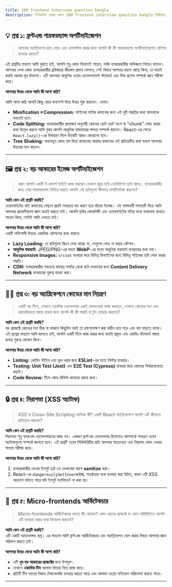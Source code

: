 ```yaml
---
title: 100 frontend interview question bangla
description: ইন্টারভিউ দেয়ার আগে 100 frontend interview question bangla সিরিজের প্রশ্ন সলভ করে যান। যা আপনাকে জিততে সাহায্য করবে।
---
```


## 💡 প্রশ্ন ১: ফ্রন্টএন্ড পারফরম্যান্স অপটিমাইজেশন

> আপনার অ্যাপ্লিকেশন দ্রুত লোড এবং রেসপন্সিভ করার জন্য আপনি কী কী পারফরম্যান্স অপটিমাইজেশন কৌশল ব্যবহার করেন?

এই প্রশ্নটির মাধ্যমে আমি বুঝতে চাই, আপনি শুধু কোড লিখতেই পারেন, নাকি ব্যবহারকারীর অভিজ্ঞতা নিয়েও ভাবেন। আপনার লেখা কোড ব্যবহারকারীর ব্রাউজারে কীরকম প্রভাব ফেলবে, সেই বিষয়ে আপনার ধারণা আছে কিনা, তা যাচাই করাই আমার মূল উদ্দেশ্য। এটি আপনার আধুনিক ওয়েব ডেভেলপমেন্ট স্ট্যান্ডার্ড এবং বিল্ড প্রসেস সম্পর্কে জ্ঞান পরীক্ষা করে।

**আপনার উত্তর থেকে আমি কী আশা করি?**

আমি আশা করি আপনি কিছু কোর কনসেপ্ট দিয়ে উত্তর শুরু করবেন। যেমন:
- **Minification ও Compression:** ফাইলের সাইজ কমানোর জন্য এই দুটি পদ্ধতির কথা আপনাকে বলতেই হবে।
- **Code Splitting:** ব্যবহারকারীর প্রয়োজন অনুযায়ী কোডের ছোট ছোট অংশ বা “chunk” লোড করার কথা উল্লেখ করলে আমি বুঝব আপনি আধুনিক বান্ডলারের ক্ষমতা সম্পর্কে জানেন। React-এর ক্ষেত্রে `React.lazy()`-এর উদাহরণ দিলে উত্তরটি আরও জোরালো হবে।
- **Tree Shaking:** অব্যবহৃত কোড বাদ দিয়ে বান্ডেলের আকার কমানোর এই প্রক্রিয়াটির কথা বললে আপনার উত্তরের মান বাড়বে।

---

## 🖼️ প্রশ্ন ২: বড় আকারের ইমেজ অপটিমাইজেশন

> ধরুন আপনি একটি ই-কমার্স সাইটে কাজ করছেন যেখানে প্রচুর হাই-ডেফিনিশন ছবি আছে। ব্যবহারকারীর জন্য সেরা পারফরম্যান্স নিশ্চিত করতে আপনি এই ছবিগুলো কীভাবে অপটিমাইজ করবেন?

**আমি কেন এই প্রশ্নটি করছি?**  
ওয়েবসাইটের গতি কমানোর পেছনে প্রায়ই সবচেয়ে বড় কারণ হয়ে দাঁড়ায় ইমেজ। এই বাস্তবধর্মী সমস্যাটি দিয়ে আমি আপনার প্র্যাকটিক্যাল জ্ঞান যাচাই করতে চাই। আপনি ছবির কোয়ালিটি এবং ওয়েবসাইটের গতির মধ্যে ভারসাম্য রাখতে পারেন কিনা, সেটাই আমি দেখতে চাই।

**আপনার উত্তর থেকে আমি কী আশা করি?**  
একটি শক্তিশালী উত্তরে একাধিক কৌশলের কথা থাকবে:
- **Lazy Loading:** যে ছবিগুলো স্ক্রিনে দেখা যাচ্ছে না, সেগুলো লোড না করার কৌশল।
- **আধুনিক ফরম্যাট:** JPEG/PNG-এর বদলে **WebP**-এর মতো আধুনিক ফরম্যাট ব্যবহারের কথা বলা।
- **Responsive Images:** `srcset` ব্যবহার করে বিভিন্ন ডিভাইসের জন্য বিভিন্ন সাইজের ছবি লোড করার পদ্ধতি।
- **CDN:** ব্যবহারকারীর সবচেয়ে কাছের সার্ভার থেকে ছবি দেখানোর জন্য **Content Delivery Network** ব্যবহারের গুরুত্ব ব্যাখ্যা করা।

---

## 🧑‍💻 প্রশ্ন ৩: বড় অ্যাপ্লিকেশনে কোডের মান নিয়ন্ত্রণ

> একটি বড় টিমে, যেখানে একাধিক ডেভেলপার একই কোডবেজে কাজ করছেন, সেখানে কোডের মান এবং ধারাবাহিকতা বজায় রাখার জন্য আপনি কী কী পদ্ধতি বা টুল ব্যবহার করবেন?

**আমি কেন এই প্রশ্নটি করছি?**  
বড় প্রজেক্টে কোডের মান ঠিক না থাকলে কিছুদিন পরই তা রক্ষণাবেক্ষণ করা কঠিন হয়ে পড়ে এবং বাগ বাড়তে থাকে। এই প্রশ্নের মাধ্যমে আমি জানতে চাই, আপনি একটি টিমে কাজ করার জন্য কতটা প্রস্তুত এবং কোডিং স্ট্যান্ডার্ড বজায় রাখার গুরুত্ব বোঝেন কিনা।

**আপনার উত্তর থেকে আমি কী আশা করি?**
- **Linting:** কোডিং স্টাইল এবং ভুল ধরার জন্য **ESLint**-এর মতো লিন্টার ব্যবহার।
- **Testing:** **Unit Test (Jest)** এবং **E2E Test (Cypress)** ব্যবহার করে কোডের নির্ভরযোগ্যতা যাচাই।
- **Code Review:** টিমে কোড রিভিউ কালচার বজায় রাখা।

---

## 🔒 প্রশ্ন ৪: নিরাপত্তা (XSS অ্যাটাক)

> XSS বা Cross-Site Scripting অ্যাটাক কী? একটি React অ্যাপ্লিকেশনে আপনি এটি কীভাবে প্রতিরোধ করবেন?

**আমি কেন এই প্রশ্নটি করছি?**  
নিরাপত্তা শুধু ব্যাকএন্ড ডেভেলপারদের কাজ নয়। একজন ফ্রন্টএন্ড ডেভেলপার হিসেবেও আপনাকে সাধারণ ওয়েব অ্যাটাকগুলো সম্পর্কে জানতে হবে। এই প্রশ্নটি ওয়েব সিকিউরিটির প্রতি আপনার সচেতনতা এবং নিরাপদ কোড লেখার ক্ষমতা পরীক্ষা করে।

**আপনার উত্তর থেকে আমি কী আশা করি?**
1. ব্যবহারকারীর দেওয়া ইনপুট UI-তে দেখানোর আগে **sanitize** করা।  
2. React-এর `dangerouslySetInnerHTML` সতর্কতার সঙ্গে ব্যবহার করা উচিত, কারণ এটি XSS আক্রমণ ঘটাতে পারে যদি ইনপুট ভ্যালিডেট না করা হয়।

---

## 🧩 প্রশ্ন ৫: Micro-frontends আর্কিটেকচার

> Micro-frontends আর্কিটেকচার বলতে কী বোঝেন? কোন ধরনের প্রজেক্টে বা কোন পরিস্থিতিতে আপনি এটি ব্যবহার করার কথা বিবেচনা করবেন?

**আমি কেন এই প্রশ্নটি করছি?**  
এটি একটি অ্যাডভান্সড প্রশ্ন। এর মাধ্যমে আমি ফ্রন্টএন্ড আর্কিটেকচার এবং অ্যাপ্লিকেশন স্কেল করার বিষয়ে আপনার জ্ঞান পরিমাপ করতে চাই।

**আপনার উত্তর থেকে আমি কী আশা করি?**
- এটি **খুব বড় আকারের প্রজেক্টের** জন্য উপযুক্ত।  
- যেখানে **একাধিক টিম** আলাদা ফিচার নিয়ে কাজ করে।  
- প্রতিটি টিম তাদের নিজস্ব টেকনোলজি ব্যবহার করতে পারে এবং আলাদা ডেপ্লয় সাইকেল পরিচালনা করতে পারে।

---
